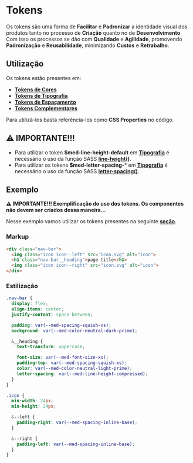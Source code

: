 
<Meta title="Tokens/Introdução" />

# Tokens

Os tokens são uma forma de **Facilitar** e **Padronizar** a identidade visual dos produtos tanto no processo de **Criação** quanto no de **Desenvolvimento**.
Com isso os processos se dão com **Qualidade** e **Agilidade**, promovendo **Padronização** e **Reusabilidade**, minimizando **Custos** e **Retrabalho**.

## Utilização

Os tokens estão presentes em:

- **[Tokens de Cores](http://desenv.ordomederi.com/med-components/?path=/story/tokens-cores--cores)**
- **[Tokens de Tipografia](http://desenv.ordomederi.com/med-components/?path=/story/tokens-tipografia--tipografia)**
- **[Tokens de Espaçamento](http://desenv.ordomederi.com/med-components/?path=/story/tokens-espacamento--espacamento)**
- **[Tokens Complementares](http://desenv.ordomederi.com/med-components/?path=/story/tokens-complementares--complementares)**

Para utilizá-los basta referência-los como **CSS Properties** no código.

## ⚠️ IMPORTANTE!!!

- Para utilizar o token **$med-line-height-default** em **[Tipografia](http://desenv.ordomederi.com/med-components/?path=/story/tokens-tipografia--tipografia)** é necessário o uso da função SASS **[line-height()](http://desenv.ordomederi.com/med-components/?path=/story/global-functions-tipografia--page#line-height)**.
- Para utilizar os tokens **$med-letter-spacing-*** em **[Tipografia](http://desenv.ordomederi.com/med-components/?path=/story/tokens-tipografia--tipografia)** é necessário o uso da função SASS **[letter-spacing()](http://desenv.ordomederi.com/med-components/?path=/story/global-functions-tipografia--page#letter-spacing)**.

## Exemplo

**⚠️ IMPORTANTE!!! Exemplificação do uso dos tokens. Os componentes não devem ser criados dessa maneira...**

Nesse exemplo vamos utilizar os tokens presentes na seguinte **[seção](http://desenv.ordomederi.com/med-components/?path=/story/tokens-exemplo--exemplo)**.

### Markup

```html
<div class="nav-bar">
  <img class="icon icon--left" src="icon.svg" alt="icon">
  <h1 class="nav-bar__heading">page title</h1>
  <img class="icon icon--right" src="icon.svg" alt="icon">
</div>
```

### Estilização

```scss
.nav-bar {
  display: flex;
  align-items: center;
  justify-content: space-between;

  padding: var(--med-spacing-squish-xs);
  background: var(--med-color-neutral-dark-prime);

  &__heading {
    text-transform: uppercase;

    font-size: var(--med-font-size-xs);
    padding-top: var(--med-spacing-squish-xs);
    color: var(--med-color-neutral-light-prime);
    letter-spacing: var(--med-line-height-compressed);
  }
}

.icon {
  min-width: 24px;
  min-height: 24px;

  &--left {
    padding-right: var(--med-spacing-inline-base);
  }

  &--right {
    padding-left: var(--med-spacing-inline-base);
  }
}

```
